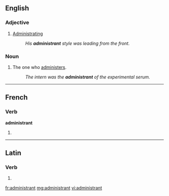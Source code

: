 ==English==

===Adjective===
{{en-adj|-}}

# [[administrating|Administrating]]
#: ''His '''administrant''' style was leading from the front.''

===Noun===
{{en-noun}}

# The one who [[administer]]s.
#: ''The intern was the '''administrant''' of the experimental serum.''

----

==French==

===Verb===
'''administrant'''

# {{present participle of|administrer|lang=fr}}

----

==Latin==

===Verb===
{{la-verb-form|administrant}}

# {{conjugation of|administro|administrō|3|p|pres|act|ind|lang=la}}

[[fr:administrant]]
[[mg:administrant]]
[[vi:administrant]]